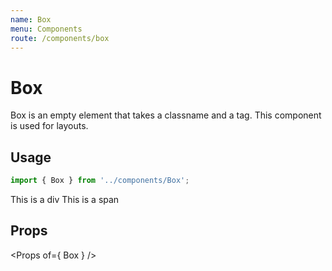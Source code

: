 ```yaml
---
name: Box
menu: Components
route: /components/box
---
```




# Box

Box is an empty element that takes a classname and a tag. This component is used for layouts.

## Usage

```ts
import { Box } from '../components/Box';
```

<Playground>
    <Box>This is a div</Box>
    <Box tag="span">This is a span</Box>
</Playground>

## Props

<Props of={ Box } />
